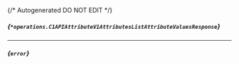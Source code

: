 {/* Autogenerated DO NOT EDIT  */}

##### *{`*operations.C1APIAttributeV1AttributesListAttributeValuesResponse`}*
<Collapsible defaultOpen openLabel={Labels.showProperties} closeLabel={Labels.hideProperties}>
    <C1APIAttributeV1AttributesListAttributeValuesResponse/>
</Collapsible>

---
##### *{`error`}*


